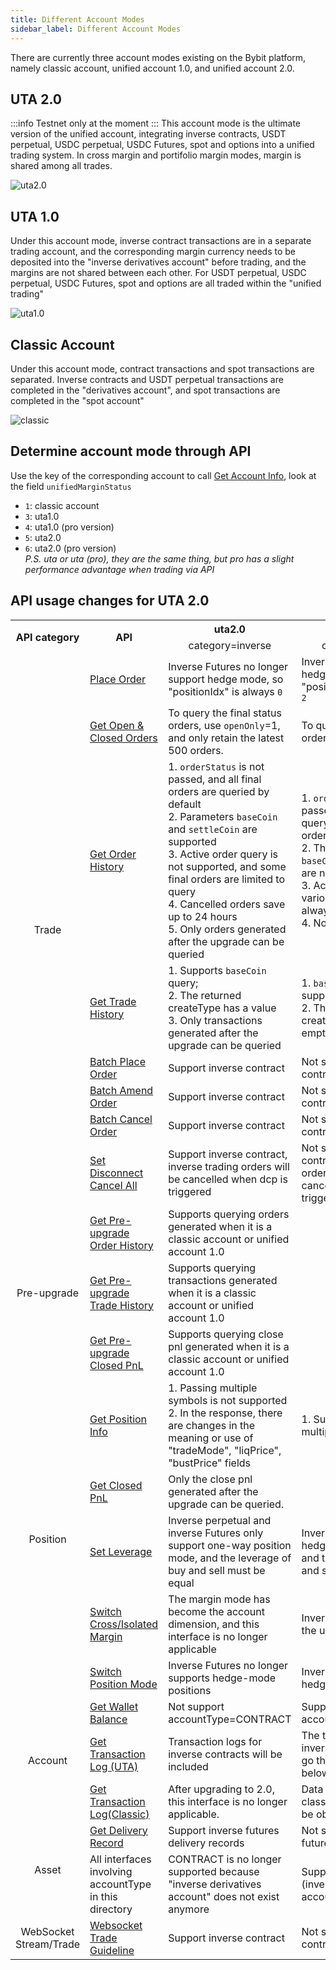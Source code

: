 ```yaml
---
title: Different Account Modes
sidebar_label: Different Account Modes
---
```

There are currently three account modes existing on the Bybit platform, namely classic account, unified account 1.0, and unified account 2.0.

## UTA 2.0
:::info
Testnet only at the moment
:::
This account mode is the ultimate version of the unified account, integrating inverse contracts, USDT perpetual, USDC perpetual, USDC Futures,
spot and options into a unified trading system. In cross margin and portifolio margin modes, margin is shared among all trades.

![uta2.0](/img/uta2_en.png)

## UTA 1.0
Under this account mode, inverse contract transactions are in a separate trading account, and the corresponding margin currency needs to be deposited
into the "inverse derivatives account" before trading, and the margins are not shared between each other. For USDT perpetual, USDC perpetual, USDC
Futures, spot and options are all traded within the "unified trading"

![uta1.0](/img/uta1_en.png)

## Classic Account
Under this account mode, contract transactions and spot transactions are separated. Inverse contracts and USDT perpetual transactions are completed in 
the "derivatives account", and spot transactions are completed in the "spot account"

![classic](/img/classic_en.png)

## Determine account mode through API
Use the key of the corresponding account to call [Get Account Info](account/account-info#), look at the field `unifiedMarginStatus`
* `1`: classic account
* `3`: uta1.0
* `4`: uta1.0 (pro version)
* `5`: uta2.0
* `6`: uta2.0 (pro version)
<br/><i>P.S. uta or uta (pro), they are the same thing, but pro has a slight performance advantage when trading via API</i>

## API usage changes for UTA 2.0
<span class="blocky_table">

<table>
    <tr>
        <th rowSpan="2" align="center">API category</th><th rowSpan="2">API</th><th>uta2.0</th><th>uta1.0</th>
    </tr>
    <tr>
        <td align="center">category=inverse</td><td align="center">category=inverse</td>
    </tr>
    <tr>
        <td rowSpan="8" align="center">Trade</td><td><a href="order/create-order#">Place Order</a></td><td>Inverse Futures no longer support hedge mode, so "positionIdx" is always <code>0</code></td><td>Inverse Futures support hedge mode, so "positionIdx" can be <code>0</code>, <code>1</code>, <code>2</code></td>
    </tr>
    <tr>
        <td><a href="order/open-order#">Get Open & Closed Orders</a></td><td>To query the final status orders, use <code>openOnly</code>=1, and only retain the latest 500 orders.</td><td>To query the final status orders, use <code>openOnly</code>=2</td>
    </tr>
    <tr>
        <td><a href="order/order-list#">Get Order History</a></td><td>1. <code>orderStatus</code> is not passed, and all final orders are queried by default<br/>2. Parameters <code>baseCoin</code> and <code>settleCoin</code> are supported<br/>3. Active order query is not supported, and some final orders are limited to query<br/>4. Cancelled orders save up to 24 hours<br/>5. Only orders generated after the upgrade can be queried</td><td>1. <code>orderStatus</code> is not passed, and the default query is active and final orders<br/>2. The parameters <code>baseCoin</code> and <code>settleCoin</code> are not supported<br/>3. Active orders and various final orders are always supported<br/>4. No such restriction</td>
    </tr>
    <tr>
        <td><a href="order/execution#">Get Trade History</a></td><td>1. Supports <code>baseCoin</code> query; <br/>2. The returned createType has a value<br/>3. Only transactions generated after the upgrade can be queried</td><td>1. <code>baseCoin</code> query is not supported;<br/ >2. The returned createType is always empty string <code>""</code></td>
    </tr>
    <tr>
        <td><a href="order/batch-place#">Batch Place Order</a></td><td>Support inverse contract</td><td>Not support inverse contract</td>
    </tr>
    <tr>
        <td><a href="order/batch-amend#">Batch Amend Order</a></td><td>Support inverse contract</td><td>Not support inverse contract</td>
    </tr>
    <tr>
        <td><a href="order/batch-cancel#">Batch Cancel Order</a></td><td>Support inverse contract</td><td>Not support inverse contract</td>
    </tr>
    <tr>
        <td><a href="order/dcp#">Set Disconnect Cancel All</a></td><td>Support inverse contract, inverse trading orders will be cancelled when dcp is triggered</td><td>Not support inverse contract, inverse trading orders will not be cancelled when dcp is triggered</td>
    </tr>
    <tr>
        <td rowSpan="3" align="center">Pre-upgrade</td><td><a href="pre-upgrade/order-list#">Get Pre-upgrade Order History</a></td><td>Supports querying orders generated when it is a classic account or unified account 1.0</td><td align="center">-</td>
    </tr>
     <tr>
        <td><a href="pre-upgrade/execution#">Get Pre-upgrade Trade History</a></td><td>Supports querying transactions generated when it is a classic account or unified account 1.0</td><td align="center">-</td>
    </tr>
     <tr>
        <td><a href="pre-upgrade/close-pnl#">Get Pre-upgrade Closed PnL</a></td><td>Supports querying close pnl generated when it is a classic account or unified account 1.0</td><td align="center">-</td>
    </tr>
    <tr>
        <td rowSpan="5" align="center">Position</td><td><a href="position#">Get Position Info</a></td><td>1. Passing multiple symbols is not supported<br/>2. In the response, there are changes in the meaning or use of "tradeMode", "liqPrice", "bustPrice" fields</td><td>1. Supports passing multiple symbols</td>
    </tr>
    <tr>
        <td><a href="position/close-pnl#">Get Closed PnL</a></td><td>Only the close pnl generated after the upgrade can be queried.</td><td align="center"> - </td>
    </tr>
    <tr>
        <td><a href="position/leverage#">Set Leverage</a></td><td>Inverse perpetual and inverse Futures only support one-way position mode, and the leverage of buy and sell must be equal</td><td>Inverse Futures support hedge-mode positions, and the leverage of buy and sell can be unequal</td>
    </tr>
    <tr>
        <td><a href="position/cross-isolate#">Switch Cross/Isolated Margin</a></td><td>The margin mode has become the account dimension, and this interface is no longer applicable</td><td>Inverse contracts support the use of this interface</td>
    </tr>
    <tr>
        <td><a href="position/position-mode#">Switch Position Mode</a></td><td>Inverse Futures no longer supports hedge-mode positions</td><td>Inverse Futures supports hedge-mode positions</td>
    </tr>
     <tr>
        <td rowSpan="3" align="center">Account</td><td><a href="account/wallet-balance#">Get Wallet Balance</a></td><td>Not support accountType=CONTRACT</td><td>Support accountType=CONTRACT</td>
    </tr>
    <tr>
        <td><a href="account/transaction-log#">Get Transaction Log (UTA)</a></td><td>Transaction logs for inverse contracts will be included</td><td>The transaction log of the inverse contract needs to go through the interface below</td>
    </tr>
    <tr>
        <td><a href="account/contract-transaction-log#">Get Transaction Log(Classic)</a></td><td>After upgrading to 2.0, this interface is no longer applicable.</td><td>Data from uta 1.0 or classic account can still be obtained</td>
    </tr>
    <tr>
        <td rowSpan="2" align="center">Asset</td><td><a href="asset/delivery#">Get Delivery Record</a></td><td>Support inverse futures delivery records</td><td>Not support inverse futures delivery records</td>
    </tr>
    <tr>
        <td>All interfaces involving accountType in this directory</td><td>CONTRACT is no longer supported because "inverse derivatives account" does not exist anymore</td><td>Support CONTRACT (inverse derivatives account)</td>
    </tr>
    <tr>
        <td rowSpan="1" align="center">WebSocket Stream/Trade</td><td><a href="websocket/trade/guideline#">Websocket Trade Guideline</a></td><td>Support inverse contract</td><td>Not support inverse contract</td>
    </tr>
</table>

</span>